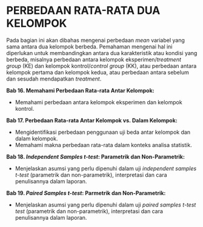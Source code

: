 # PERBEDAAN RATA-RATA DUA KELOMPOK {#sec-t-test}

Pada bagian ini akan dibahas mengenai perbedaan *mean* variabel yang sama antara dua kelompok berbeda. Pemahaman mengenai hal ini diperlukan untuk membandingkan antara dua karakteristik atau kondisi yang berbeda, misalnya perbedaan antara kelompok eksperimen/*treatment group* (KE) dan kelompok kontrol/*control group* (KK), atau perbedaan antara kelompok pertama dan kelompok kedua, atau perbedaan antara sebelum dan sesudah mendapatkan *treatment*.

::: {.callout-note title="*Tujuan Pembelajaran*"}
**Bab 16. Memahami Perbedaan Rata-rata Antar Kelompok:**

-   Memahami perbedaan antara kelompok eksperimen dan kelompok kontrol.

**Bab 17. Perbedaan Rata-rata Antar Kelompok vs. Dalam Kelompok:**

-   Mengidentifikasi perbedaan penggunaan uji beda antar kelompok dan dalam kelompok.
-   Memahami makna perbedaan rata-rata dalam konteks analisa statistik.

**Bab 18. *Independent Samples t-test*: Parametrik dan Non-Parametrik:**

-   Menjelaskan asumsi yang perlu dipenuhi dalam uji *independent samples t-test* (parametrik dan non-parametrik), interpretasi dan cara penulisannya dalam laporan.

**Bab 19. *Paired Samples t-test*: Parmetrik dan Non-Parametrik:**

-   Menjelaskan asumsi yang perlu dipenuhi dalam uji *paired samples t-test test* (parametrik dan non-parametrik), interpretasi dan cara penulisannya dalam laporan.
:::
